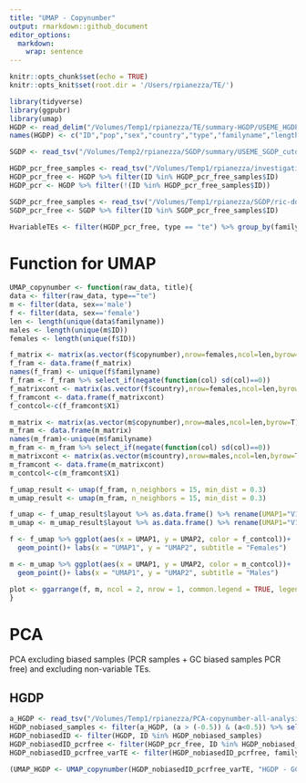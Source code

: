 ```yaml
---
title: "UMAP - Copynumber"
output: rmarkdown::github_document
editor_options: 
  markdown: 
    wrap: sentence
---
```


```r
knitr::opts_chunk$set(echo = TRUE)
knitr::opts_knit$set(root.dir = '/Users/rpianezza/TE/')
```

```r
library(tidyverse)
library(ggpubr)
library(umap)
HGDP <- read_delim("/Volumes/Temp1/rpianezza/TE/summary-HGDP/USEME_HGDP_complete_reflib6.2_mq10_batchinfo_cutoff0.01.txt")
names(HGDP) <- c("ID","pop","sex","country","type","familyname","length","reads","copynumber","batch")

SGDP <- read_tsv("/Volumes/Temp2/rpianezza/SGDP/summary/USEME_SGDP_cutoff") %>% dplyr::rename(ID=biosample)

HGDP_pcr_free_samples <- read_tsv("/Volumes/Temp1/rpianezza/investigation/HGDP-no-PCR/HGDP-only-pcr-free-samples.tsv", col_names = "ID")
HGDP_pcr_free <- HGDP %>% filter(ID %in% HGDP_pcr_free_samples$ID)
HGDP_pcr <- HGDP %>% filter(!(ID %in% HGDP_pcr_free_samples$ID))

SGDP_pcr_free_samples <- read_tsv("/Volumes/Temp1/rpianezza/SGDP/ric-documentation/SGDP-no-PCR.tsv")
SGDP_pcr_free <- SGDP %>% filter(ID %in% SGDP_pcr_free_samples$ID)

HvariableTEs <- filter(HGDP_pcr_free, type == "te") %>% group_by(familyname) %>% summarise(variance = var(copynumber)) %>% filter(variance>0.5) %>% select(familyname) %>% pull()
```

# Function for UMAP

```r
UMAP_copynumber <- function(raw_data, title){
data <- filter(raw_data, type=="te")
m <- filter(data, sex=='male')
f <- filter(data, sex=='female')
len <- length(unique(data$familyname))
males <- length(unique(m$ID))
females <- length(unique(f$ID))

f_matrix <- matrix(as.vector(f$copynumber),nrow=females,ncol=len,byrow=T)
f_fram <- data.frame(f_matrix)
names(f_fram) <- unique(f$familyname)
f_fram <- f_fram %>% select_if(negate(function(col) sd(col)==0))
f_matrixcont <- matrix(as.vector(f$country),nrow=females,ncol=len,byrow=T)
f_framcont <- data.frame(f_matrixcont)
f_contcol<-c(f_framcont$X1)

m_matrix <- matrix(as.vector(m$copynumber),nrow=males,ncol=len,byrow=T)
m_fram <- data.frame(m_matrix)
names(m_fram)<-unique(m$familyname)
m_fram <- m_fram %>% select_if(negate(function(col) sd(col)==0))
m_matrixcont <- matrix(as.vector(m$country),nrow=males,ncol=len,byrow=T)
m_framcont <- data.frame(m_matrixcont)
m_contcol<-c(m_framcont$X1)

f_umap_result <- umap(f_fram, n_neighbors = 15, min_dist = 0.3)
m_umap_result <- umap(m_fram, n_neighbors = 15, min_dist = 0.3)

f_umap <- f_umap_result$layout %>% as.data.frame() %>% rename(UMAP1="V1",UMAP2="V2")
m_umap <- m_umap_result$layout %>% as.data.frame() %>% rename(UMAP1="V1",UMAP2="V2")

f <- f_umap %>% ggplot(aes(x = UMAP1, y = UMAP2, color = f_contcol))+
  geom_point()+ labs(x = "UMAP1", y = "UMAP2", subtitle = "Females")

m <- m_umap %>% ggplot(aes(x = UMAP1, y = UMAP2, color = m_contcol))+
  geom_point()+ labs(x = "UMAP1", y = "UMAP2", subtitle = "Males")

plot <- ggarrange(f, m, ncol = 2, nrow = 1, common.legend = TRUE, legend = "bottom", align = "hv", font.label = list(size = 10, color = "black", face = "bold", family = NULL, position = "top"))
}
```


# PCA

PCA excluding biased samples (PCR samples + GC biased samples PCR free) and excluding non-variable TEs.

## HGDP

```r
a_HGDP <- read_tsv("/Volumes/Temp1/rpianezza/PCA-copynumber-all-analysis/a_HGDP.tsv")
HGDP_nobiased_samples <- filter(a_HGDP, (a > (-0.5)) & (a<0.5)) %>% select(ID) %>% pull()
HGDP_nobiasedID <- filter(HGDP, ID %in% HGDP_nobiased_samples)
HGDP_nobiasedID_pcrfree <- filter(HGDP_pcr_free, ID %in% HGDP_nobiased_samples)
HGDP_nobiasedID_pcrfree_varTE <- filter(HGDP_nobiasedID_pcrfree, familyname %in% HvariableTEs)

(UMAP_HGDP <- UMAP_copynumber(HGDP_nobiasedID_pcrfree_varTE, "HGDP - GC biased samples excluded - Variable TEs"))
```
